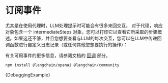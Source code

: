 
# 订阅事件


尤其是在使用代理时，LLM处理提示时可能会有很多来回交互。
对于代理，响应对象包含一个 intermediateSteps 对象，您可以打印它以查看它所采取的步骤概述。如果这还不够，并且您想要查看与LLM的每次交互，您可以在LLM中传递回调函数进行自定义日志记录（或任何其他您想要执行的操作）：

有关可用事件的更多信息，请参阅文档的 [回调](/docs/modules/callbacks/) 部分。


<IntegrationInstallTooltip></IntegrationInstallTooltip>

```bash npm2yarn
npm install @langchain/openai @langchain/community
```

<CodeBlock language="typescript">{DebuggingExample}</CodeBlock>


